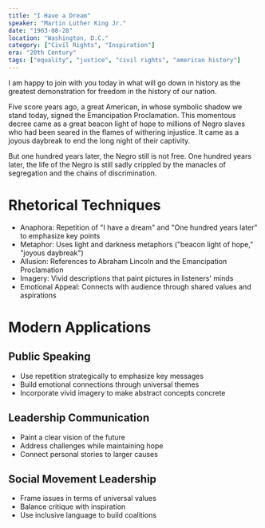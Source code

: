 ```yaml
---
title: "I Have a Dream"
speaker: "Martin Luther King Jr."
date: "1963-08-28"
location: "Washington, D.C."
category: ["Civil Rights", "Inspiration"]
era: "20th Century"
tags: ["equality", "justice", "civil rights", "american history"]
---
```


I am happy to join with you today in what will go down in history as the greatest demonstration for freedom in the history of our nation.

Five score years ago, a great American, in whose symbolic shadow we stand today, signed the Emancipation Proclamation. This momentous decree came as a great beacon light of hope to millions of Negro slaves who had been seared in the flames of withering injustice. It came as a joyous daybreak to end the long night of their captivity.

But one hundred years later, the Negro still is not free. One hundred years later, the life of the Negro is still sadly crippled by the manacles of segregation and the chains of discrimination.

# Rhetorical Techniques

- Anaphora: Repetition of "I have a dream" and "One hundred years later" to emphasize key points
- Metaphor: Uses light and darkness metaphors ("beacon light of hope," "joyous daybreak")
- Allusion: References to Abraham Lincoln and the Emancipation Proclamation
- Imagery: Vivid descriptions that paint pictures in listeners' minds
- Emotional Appeal: Connects with audience through shared values and aspirations

# Modern Applications

## Public Speaking
- Use repetition strategically to emphasize key messages
- Build emotional connections through universal themes
- Incorporate vivid imagery to make abstract concepts concrete

## Leadership Communication
- Paint a clear vision of the future
- Address challenges while maintaining hope
- Connect personal stories to larger causes

## Social Movement Leadership
- Frame issues in terms of universal values
- Balance critique with inspiration
- Use inclusive language to build coalitions